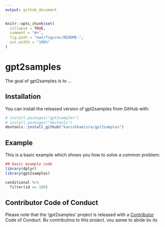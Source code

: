```yaml
---
output: github_document
---
```


<!-- README.md is generated from README.Rmd. Please edit that file -->

```r
knitr::opts_chunk$set(
  collapse = TRUE,
  comment = "#>",
  fig.path = "man/figures/README-",
  out.width = "100%"
)
```
# gpt2samples

The goal of gpt2samples is to ...

## Installation

<!-- You can install the released version of gpt2samples from [CRAN](https://CRAN.R-project.org) with:-->

You can install the released version of gpt2samples from GitHub with:

```r
# install.packages("gpt2samples")
# install.packages("devtools")
devtools::install_github("kanishkamisra/gpt2samples")
```

## Example

This is a basic example which shows you how to solve a common problem:

```r
## basic example code
library(dplyr)
library(gpt2samples)

conditional %>%
  filter(id == 100)
```


## Contributor Code of Conduct
Please note that the 'gpt2samples' project is released with a [Contributor Code of Conduct](CODE_OF_CONDUCT.md). By contributing to this project, you agree to abide by its terms.
